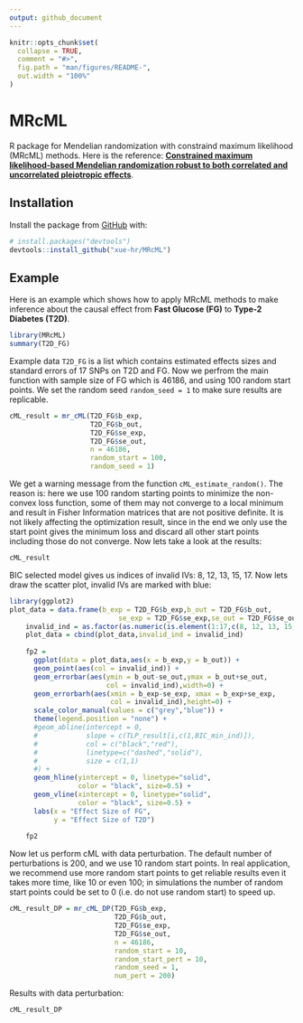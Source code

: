 ```yaml
---
output: github_document
---
```


<!-- README.md is generated from README.Rmd. Please edit that file -->

```r
knitr::opts_chunk$set(
  collapse = TRUE,
  comment = "#>",
  fig.path = "man/figures/README-",
  out.width = "100%"
)
```

# MRcML

<!-- badges: start -->
<!-- badges: end -->

R package for Mendelian randomization with constraind maximum likelihood (MRcML) methods. Here is the reference: [**Constrained maximum likelihood-based Mendelian randomization robust to both correlated and uncorrelated pleiotropic effects**](https://www.cell.com/ajhg/pdfExtended/S0002-9297(21)00219-6).

## Installation

<!-- You can install the released version of MRcML from [CRAN](https://CRAN.R-project.org) with:

``` r
install.packages("MRcML")
```
-->
 
Install the package from [GitHub](https://github.com/) with:

``` r
# install.packages("devtools")
devtools::install_github("xue-hr/MRcML")
```
## Example

Here is an example which shows how to apply MRcML methods to make inference about the causal effect from **Fast Glucose (FG)** to **Type-2 Diabetes (T2D)**.

```r
library(MRcML)
summary(T2D_FG)
```

Example data `T2D_FG` is a list which contains estimated effects sizes and standard errors of 17 SNPs on T2D and FG. Now we perfrom the main function with sample size of FG which is 46186, and using 100 random start points. We set the random seed `random_seed = 1` to make sure results are replicable.

```r
cML_result = mr_cML(T2D_FG$b_exp,
                    T2D_FG$b_out,
                    T2D_FG$se_exp,
                    T2D_FG$se_out,
                    n = 46186,
                    random_start = 100,
                    random_seed = 1)
```

We get a warning message from the function `cML_estimate_random()`. The reason is: here we use 100 random starting points to minimize the non-convex loss function, some of them may not converge to a local minimum and result in Fisher Information matrices that are not positive definite. It is not likely affecting the optimization result, since in the end we only use the start point gives the minimum loss and discard all other start points including those do not converge. Now lets take a look at the results:

```r
cML_result
```

BIC selected model gives us indices of invalid IVs: 8, 12, 13, 15, 17. Now lets draw the scatter plot, invalid IVs are marked with blue:

```r
library(ggplot2)
plot_data = data.frame(b_exp = T2D_FG$b_exp,b_out = T2D_FG$b_out,
                           se_exp = T2D_FG$se_exp,se_out = T2D_FG$se_out)
    invalid_ind = as.factor(as.numeric(is.element(1:17,c(8, 12, 13, 15, 17))))
    plot_data = cbind(plot_data,invalid_ind = invalid_ind)
    
    fp2 = 
      ggplot(data = plot_data,aes(x = b_exp,y = b_out)) +
      geom_point(aes(col = invalid_ind)) + 
      geom_errorbar(aes(ymin = b_out-se_out,ymax = b_out+se_out,
                        col = invalid_ind),width=0) + 
      geom_errorbarh(aes(xmin = b_exp-se_exp, xmax = b_exp+se_exp,
                         col = invalid_ind),height=0) + 
      scale_color_manual(values = c("grey","blue")) + 
      theme(legend.position = "none") + 
      #geom_abline(intercept = 0,
      #            slope = c(TLP_result[i,c(1,BIC_min_ind)]),
      #            col = c("black","red"),
      #            linetype=c("dashed","solid"),
      #            size = c(1,1)
      #) + 
      geom_hline(yintercept = 0, linetype="solid", 
                 color = "black", size=0.5) +
      geom_vline(xintercept = 0, linetype="solid", 
                 color = "black", size=0.5) +
      labs(x = "Effect Size of FG",
           y = "Effect Size of T2D")
    
    fp2

```

Now let us perform cML with data perturbation. The default number of perturbations is 200, and we use 10 random start points. In real application, we recommend use more random start points to get reliable results even it takes more time, like 10 or even 100; in simulations the number of random start points could be set to 0 (i.e. do not use random start) to speed up.


```r
cML_result_DP = mr_cML_DP(T2D_FG$b_exp,
                          T2D_FG$b_out,
                          T2D_FG$se_exp,
                          T2D_FG$se_out,
                          n = 46186,
                          random_start = 10,
                          random_start_pert = 10,
                          random_seed = 1,
                          num_pert = 200)

```

Results with data perturbation:

```r
cML_result_DP
```
<!-- You'll still need to render `README.Rmd` regularly, to keep `README.md` up-to-date.

You can also embed plots, for example:

```r
plot(pressure)
```

In that case, don't forget to commit and push the resulting figure files, so they display on GitHub! -->
